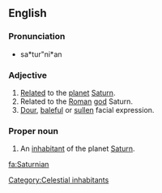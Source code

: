 ==English==

===Pronunciation===
* sa*tur"ni*an

===Adjective===
{{en-adj}}

# [[relate|Related]] to the [[planet]] [[Saturn]].
# Related to the [[Roman]] [[god]] Saturn.
# [[dour|Dour]], [[baleful]] or [[sullen]] facial expression.

===Proper noun===
{{en-proper noun}}

#An [[inhabitant]] of the planet [[Saturn]].

[[Category:Celestial inhabitants]]

[[fa:Saturnian]]